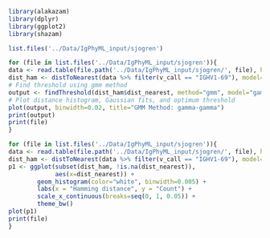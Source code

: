 ```r
library(alakazam)
library(dplyr)
library(ggplot2)
library(shazam)
```

```r
list.files('../Data/IgPhyML_input/sjogren')
```

```r
for (file in list.files('../Data/IgPhyML_input/sjogren')){
data <- read.table(file.path('../Data/IgPhyML_input/sjogren/', file), header=TRUE, sep = '\t')
dist_ham <- distToNearest(data %>% filter(v_call == "IGHV1-69"), model='ham', normalize='len', nproc=1)
# Find threshold using gmm method
output <- findThreshold(dist_ham$dist_nearest, method="gmm", model="gamma-gamma")
# Plot distance histogram, Gaussian fits, and optimum threshold
plot(output, binwidth=0.02, title="GMM Method: gamma-gamma")
print(output)
print(file)
}

```

```r
for (file in list.files('../Data/IgPhyML_input/sjogren')){
data <- read.table(file.path('../Data/IgPhyML_input/sjogren/', file), header=TRUE, sep = '\t')
dist_ham <- distToNearest(data %>% filter(v_call == "IGHV1-69"), model='ham', normalize='len', nproc=1)
p1 <- ggplot(subset(dist_ham, !is.na(dist_nearest)), 
             aes(x=dist_nearest)) + 
        geom_histogram(color="white", binwidth=0.005) +
        labs(x = "Hamming distance", y = "Count") +
        scale_x_continuous(breaks=seq(0, 1, 0.05)) +
        theme_bw()
plot(p1)
print(file)
}
```
